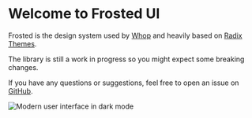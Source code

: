 
<Meta title="Introduction" />

# Welcome to Frosted UI

Frosted is the design system used by [Whop](https://whop.com) and heavily based on [Radix Themes](https://www.radix-ui.com/).

The library is still a work in progress so you might expect some breaking changes.

If you have any questions or suggestions, feel free to open an issue on [GitHub](https://github.com/whopio/frosted-ui).

<img src={HeroImg} alt="Modern user interface in dark mode" />
